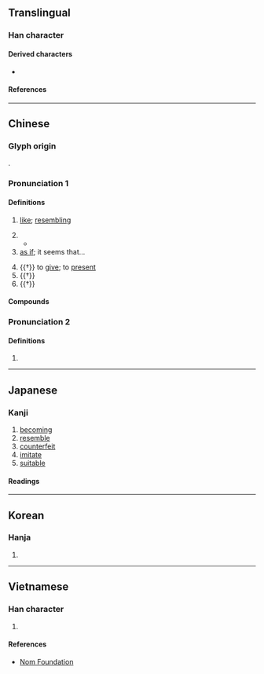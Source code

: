{{character info/new}}
==Translingual==
{{stroke order|strokes=7}}

===Han character===
{{Han char|rn=9|rad=人|as=05|sn=6|four=28200|canj=OVIO|ids=⿰亻以}}

====Derived characters====
* {{l|mul|[[𠳎]], [[娰]], [[𬠊]], [[𩛮]], [[𠏳]], [[𫣵]], [[𫈄]]}}

====References====
{{Han ref|kx=0097.100|dkj=00485|dj=0205.160|hdz=10127.020|uh=4F3C}}

----

==Chinese==
{{zh-forms|alt=佀}}

===Glyph origin===
{{Han etym}}
{{Han compound|人|alt1=亻|t1=human|以|ls=psc|c1=s|c2=p}}.

===Pronunciation 1===
{{zh-pron
|m=sì
|c=ci5
|mn=tw:sāi/qz:sǐr/tw,xm:sū/zz:sī
|mn_note=sāi - vernacular; sǐr/sū/sī - literary
|mc=y
|oc=y
|ma=
|cat=adv,con
}}

====Definitions====
{{zh-hanzi}}

# [[like]]; [[resembling]]
#: {{zh-x|類似|similar; similar to}}
#: {{zh-x|相{xiāng}似|similar}}
# {{n-g|Used in conjunction with another adjective in a comparison that the first object/person is in a better position than the second.}}
#* {{zh-x|他 的 點子{zi} 真 多，一個 好似 一個。|He has so many ideas, each one '''better than''' the next.}}
# [[as if]]; it seems that...
#: {{zh-x|似乎|as if}}
# {{†}} to [[give]]; to [[present]]
# {{†}} {{zh-alt-form|嗣|to [[inherit]]}}
# {{†}} {{zh-alt-form|以}}

====Compounds====
{{zh-der|前途似錦|似是而非|不似|勝似|好語似珠|一似|悄似|似箭如梭|光陰似水|似曾相識|似玉如花|恰似|反不似|似水如魚|得似|意意似似|似醉如痴|好似|情深似海|似乎|強似|大奸似忠|似漆如膠|恰便似|似續|不弱似|呆似木雞|前程似錦|形似|匹似閑|匹似|大似|似懂非懂|光陰似箭|假似|何似|大姦似忠|比似|春深似海|渾不似|神似|暴雷也似|潑天也似|把似|手寫辨似|撥風也似|歸心似箭|眉似春山|相似詞|相似形|目似明星|相似|疑似|目似點漆|渾似|活似真的|爭似|肖似|近似值|近似|譬似閑|脣似抹硃|貌似|類似|酷似|韶光似箭}}

===Pronunciation 2===
{{zh-pron
|m=似
|cat=con
}}

====Definitions====
{{zh-hanzi}}

# {{zh-only|似的|like}}

----

==Japanese==

===Kanji===
{{ja-kanji|grade=5|rs=人05}}

# [[becoming]]
# [[resemble]]
# [[counterfeit]]
# [[imitate]]
# [[suitable]]

====Readings====
{{ja-readings
|goon=じ
|kanon=し
|kun=に-る, に-せる, にたり, ごと-し
}}

----

==Korean==

===Hanja===
{{ko-hanja|hangeul=사|rv=sa|mr=sa}}

# {{defn|lang=ko|sort=人05}}

----

==Vietnamese==

===Han character===
{{vi-hantu|[[tự]], [[tợ]], [[tựa]], [[từa]]|rs=人05}}

# {{defn|lang=vi|sort=人05}}

====References====
* [http://nomfoundation.org/common/nom_details.php?codepoint=4f3c Nom Foundation]